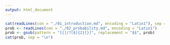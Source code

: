 ```yaml
---
output: html_document
---
```


```r
cat(readLines(con = "./01_introduction.md", encoding = "Latin1"), sep = "\n")
prob <- readLines(con = "./02_probability.md", encoding = "Latin1")
prob <- gsub(pattern = "[{]/?[$]{2}[}]", replacement = "$$", prob)
cat(prob, sep = "\n")
```

